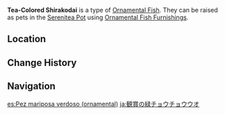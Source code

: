 {{About|the [[furnishing]]|the fish|Tea-Colored Shirakodai}}
{{Furnishing Infobox
|title          = Tea-Colored Shirakodai
|id             = 379016
|image          = Item Ornamental Tea-Colored Shirakodai.png
|category       = Ornamental Fish
|quality        = 4
|adeptal_energy = 
|load           = 
|description    = A valuable Ornamental Fish that may be kept as a pet in the [[Pool of Sapphire Grace]] and [[Shaded Clarity]].<br />{{Item Description|Tea-Colored Shirakodai}}
}}
'''Tea-Colored Shirakodai''' is a type of [[Ornamental Fish]]. They can be raised as pets in the [[Serenitea Pot]] using [[Ornamental Fish Furnishings]].

==Location==
{{transclude|Tea-Colored Shirakodai|Location}}

==Change History==
{{Change History|2.1}}

==Navigation==
{{Furnishing Navbox/Subsystems|fish pond}}

[[es:Pez mariposa verdoso (ornamental)]]
[[ja:観賞の緑チョウチョウウオ]]